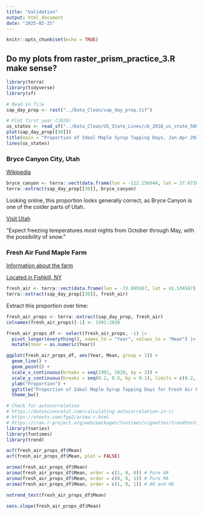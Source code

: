 ```yaml
---
title: "Validation"
output: html_document
date: "2025-02-25"
---
```


```r
knitr::opts_chunk$set(echo = TRUE)
```

## Do my plots from raster_prism_practice_3.R make sense?

```r
library(terra)
library(tidyverse)
library(sf)

# Read in file
sap_day_prop <- rast("../Data_Clean/sap_day_prop.tif")

# Plot first year (2020)
us_states <- read_sf("../Data_Clean/US_State_Lines/cb_2018_us_state_500k.shp")
plot(sap_day_prop[[30]])
title(main = "Proportion of Ideal Maple Syrup Tapping Days, Jan-Apr 2020")
lines(us_states)
```

### Bryce Canyon City, Utah

[Wikipedia](https://en.wikipedia.org/wiki/Bryce_Canyon_City,_Utah)

```r
bryce_canyon <- terra::vect(data.frame(lon = -112.156944, lat = 37.673889))
terra::extract(sap_day_prop[[30]], bryce_canyon)
```

Looking online, this proportion looks generally correct, as Bryce Canyon is one
of the colder parts of Utah.

[Visit Utah](https://www.visitutah.com/places-to-go/parks-outdoors/bryce-canyon/winter-in-bryce-canyon#:~:text=Winter%20Weather%20in%20Bryce%20Canyon&text=Normally%2C%20winter%20daytime%20highs%20are,occur%20during%20any%20winter%20month.)

"Expect freezing temperatures most nights from October through May, with the possibility of snow."

### Fresh Air Fund Maple Farm

[Information about the farm](https://www.maplesyrupfarms.org/NYse.php)

[Located in Fishkill, NY](https://en.wikipedia.org/wiki/Fishkill,_New_York)

```r
fresh_air <- terra::vect(data.frame(lon = -73.899167, lat = 41.534167))
terra::extract(sap_day_prop[[30]], fresh_air)
```

Extract this proportion over time:

```r
fresh_air_props <- terra::extract(sap_day_prop, fresh_air)
colnames(fresh_air_props)[-1] <- 1991:2020

fresh_air_props_df <- select(fresh_air_props, -1) |>
  pivot_longer(everything(), names_to = "Year", values_to = "Mean") |>
  mutate(Year = as.numeric(Year))

ggplot(fresh_air_props_df, aes(Year, Mean, group = 1)) +
  geom_line() +
  geom_point() +
  scale_x_continuous(breaks = seq(1991, 2020, by = 2)) +
  scale_y_continuous(breaks = seq(0.2, 0.5, by = 0.1), limits = c(0.2, 0.5)) +
  ylab("Proportion") +
  ggtitle("Proportion of Ideal Maple Syrup Tapping Days for Fresh Air Fund Maple Farm") +
  theme_bw()
```
```r
# Check for autocorrelation
# https://datasciencetut.com/calculating-autocorrelation-in-r/
# https://otexts.com/fpp2/arima-r.html
# https://cran.r-project.org/web/packages/funtimes/vignettes/trendtests.html
library(tseries)
library(funtimes)
library(trend)

acf(fresh_air_props_df$Mean)
acf(fresh_air_props_df$Mean, plot = FALSE)

arima(fresh_air_props_df$Mean)
arima(fresh_air_props_df$Mean, order = c(1, 0, 0)) # Pure AR
arima(fresh_air_props_df$Mean, order = c(0, 0, 1)) # Pure MA
arima(fresh_air_props_df$Mean, order = c(1, 0, 1)) # AR and MA

notrend_test(fresh_air_props_df$Mean)

sens.slope(fresh_air_props_df$Mean)
```
